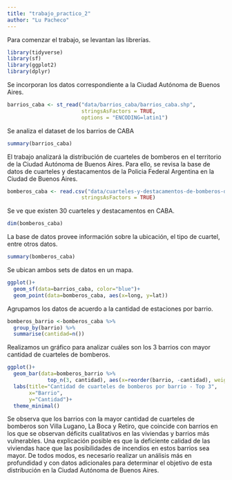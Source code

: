 ```yaml
---
title: "trabajo_practico_2"
author: "Lu Pacheco"
---
```


Para comenzar el trabajo, se levantan las librerías.
```r
library(tidyverse)
library(sf)
library(ggplot2)
library(dplyr)
```

Se incorporan los datos correspondiente a la Ciudad Autónoma de Buenos Aires. 
```r
barrios_caba <- st_read("data/barrios_caba/barrios_caba.shp",
                        stringsAsFactors = TRUE,
                        options = "ENCODING=latin1")
```

Se analiza el dataset de los barrios de CABA

```r
summary(barrios_caba)
```

El trabajo analizará la distribución de cuarteles de bomberos en el territorio de la Ciudad Autónoma de Buenos Aires. Para ello, se revisa la base de datos de cuarteles y destacamentos de la Policia Federal Argentina en la Ciudad de Buenos Aires. 

```r
bomberos_caba <- read.csv("data/cuarteles-y-destacamentos-de-bomberos-de-policia-federal-argentina.csv",
                        stringsAsFactors = TRUE)
```

Se ve que existen 30 cuarteles y destacamentos en CABA. 
```r
dim(bomberos_caba)
```

La base de datos provee información sobre la ubicación, el tipo de cuartel, entre otros datos. 

```r
summary(bomberos_caba)
```

Se ubican ambos sets de datos en un mapa.

```r
ggplot()+
  geom_sf(data=barrios_caba, color="blue")+
  geom_point(data=bomberos_caba, aes(x=long, y=lat))
```

Agrupamos los datos de acuerdo a la cantidad de estaciones por barrio.
```r
bomberos_barrio <-bomberos_caba %>%
  group_by(barrio) %>%
  summarise(cantidad=n())
```

Realizamos un gráfico para analizar cuáles son los 3 barrios con mayor cantidad de cuarteles de bomberos. 

```r
ggplot()+
  geom_bar(data=bomberos_barrio %>%
             top_n(3, cantidad), aes(x=reorder(barrio, -cantidad), weight=cantidad), fill="#52796f")+
  labs(title="Cantidad de cuarteles de bomberos por barrio - Top 3",
       x="Barrio",
       y="Cantidad")+
  theme_minimal()
```

Se observa que los barrios con la mayor cantidad de cuarteles de bomberos son Villa Lugano, La Boca y Retiro, que coincide con barrios en los que se observan déficits cualitativos en las viviendas y barrios más vulnerables. Una explicación posible es que la deficiente calidad de las viviendas hace que las posibilidades de incendios en estos barrios sea mayor. De todos modos, es necesario realizar un análisis más en profundidad y con datos adicionales para determinar el objetivo de esta distribución en la Ciudad Autónoma de Buenos Aires. 
